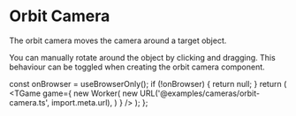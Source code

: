 # Orbit Camera

The orbit camera moves the camera around a target object.

You can manually rotate around the object by clicking and dragging.
This behaviour can be toggled when creating the orbit camera component.


  const onBrowser = useBrowserOnly();
  if (!onBrowser) {
    return null;
  }
  return (
    <TGame
      game={
        new Worker(
          new URL('@examples/cameras/orbit-camera.ts', import.meta.url),
        )
      }
    />
  );
};

<Game />
